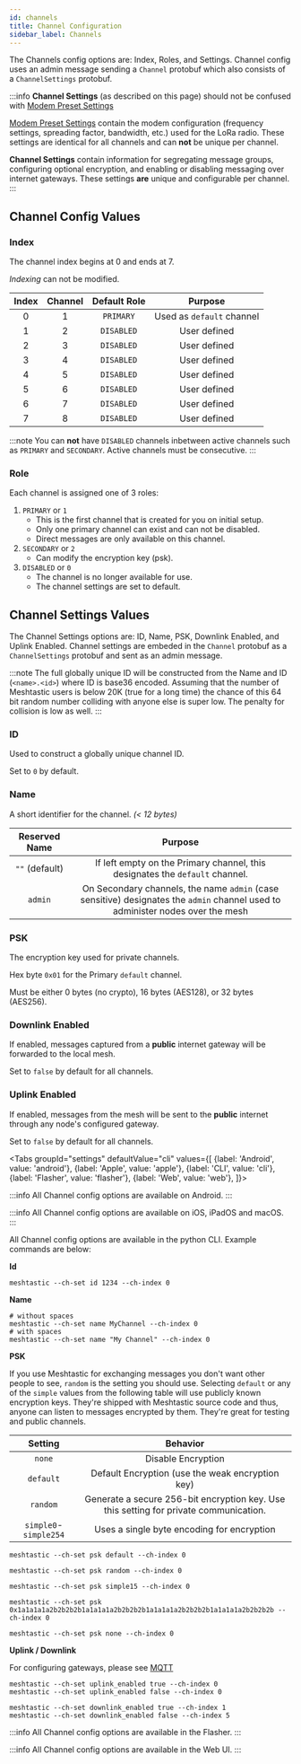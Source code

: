 ```yaml
---
id: channels
title: Channel Configuration
sidebar_label: Channels
---
```



The Channels config options are: Index, Roles, and Settings. Channel config uses an admin message sending a `Channel` protobuf which also consists of a `ChannelSettings` protobuf.

:::info
**Channel Settings** (as described on this page) should not be confused with [Modem Preset Settings](/docs/settings/config/lora#modem-preset)

[Modem Preset Settings](/docs/settings/config/lora#modem-preset) contain the modem configuration (frequency settings, spreading factor, bandwidth, etc.) used for the LoRa radio. These settings are identical for all channels and can **not** be unique per channel.

**Channel Settings** contain information for segregating message groups, configuring optional encryption, and enabling or disabling messaging over internet gateways. These settings **are** unique and configurable per channel.
:::

## Channel Config Values

### Index

The channel index begins at 0 and ends at 7.

_Indexing_ can not be modified.

|        Index         |     Channel       | Default Role | Purpose | 
| :--------------------: | :----------------: | :----------------: | :----------------: |
| 0 | 1 | `PRIMARY` | Used as `default` channel |
| 1 | 2 | `DISABLED` | User defined |
| 2 | 3 | `DISABLED` | User defined |
| 3 | 4 | `DISABLED` | User defined |
| 4 | 5 | `DISABLED` | User defined |
| 5 | 6 | `DISABLED` | User defined |
| 6 | 7 | `DISABLED` | User defined |
| 7 | 8 | `DISABLED` | User defined |

:::note
You can **not** have `DISABLED` channels inbetween active channels such as `PRIMARY` and `SECONDARY`. Active channels must be consecutive.
:::

### Role

Each channel is assigned one of 3 roles:

1. `PRIMARY` or `1` 
	- This is the first channel that is created for you on initial setup.
	- Only one primary channel can exist and can not be disabled.
	- Direct messages are only available on this channel.
2. `SECONDARY` or `2`
	- Can modify the encryption key (psk).
3. `DISABLED` or `0` 
	- The channel is no longer available for use.
	- The channel settings are set to default.

## Channel Settings Values

The Channel Settings options are: ID, Name, PSK, Downlink Enabled, and Uplink Enabled. Channel settings are embeded in the `Channel` protobuf as a `ChannelSettings` protobuf and sent as an admin message.

:::note
The full globally unique ID will be constructed from the Name and ID (`<name>.<id>`) where ID is base36 encoded. Assuming that the number of Meshtastic users is below 20K (true for a long time) the chance of this 64 bit random number colliding with anyone else is super low. The penalty for collision is low as well.
:::

### ID

Used to construct a globally unique channel ID.

Set to `0` by default.

### Name

A short identifier for the channel. _(< 12 bytes)_ 

|        Reserved Name         |     Purpose       | 
| :--------------------: | :----------------: | 
| `""` (default) | If left empty on the Primary channel, this designates the `default` channel. | 
| `admin` | On Secondary channels, the name `admin` (case sensitive) designates the  `admin` channel used to administer nodes over the mesh |

### PSK

The encryption key used for private channels.

Hex byte `0x01` for the Primary `default` channel.

Must be either 0 bytes (no crypto), 16 bytes (AES128), or 32 bytes (AES256).

### Downlink Enabled

If enabled, messages captured from a **public** internet gateway will be forwarded to the local mesh.

Set to `false` by default for all channels.

### Uplink Enabled

If enabled, messages from the mesh will be sent to the **public** internet through any node's configured gateway.

Set to `false` by default for all channels.

<Tabs
groupId="settings"
defaultValue="cli"
values={[
{label: 'Android', value: 'android'},
{label: 'Apple', value: 'apple'},
{label: 'CLI', value: 'cli'},
{label: 'Flasher', value: 'flasher'},
{label: 'Web', value: 'web'},
]}>

<TabItem value="android">

:::info
All Channel config options are available on Android.
:::

</TabItem>

<TabItem value="apple">

:::info
All Channel config options are available on iOS, iPadOS and macOS.
:::

</TabItem>

<TabItem value="cli">

All Channel config options are available in the python CLI. Example commands are below:

**Id**

```shell title="Set the PRIMARY channel ID"
meshtastic --ch-set id 1234 --ch-index 0
```

**Name**

```shell title="Set channel name for the PRIMARY channel"
# without spaces
meshtastic --ch-set name MyChannel --ch-index 0
# with spaces
meshtastic --ch-set name "My Channel" --ch-index 0
```

**PSK**

If you use Meshtastic for exchanging messages you don't want other people to see, `random` is the setting you should use. Selecting `default` or any of the `simple` values from the following table will use publicly known encryption keys. They're shipped with Meshtastic source code and thus, anyone can listen to messages encrypted by them. They're great for testing and public channels.

|        Setting         |                                       Behavior                                        |
| :--------------------: | :-----------------------------------------------------------------------------------: |
|         `none`         |                                  Disable Encryption                                   |
|       `default`        |                   Default Encryption (use the weak encryption key)                    |
|        `random`        | Generate a secure 256-bit encryption key. Use this setting for private communication. |
| `simple0`- `simple254` |                      Uses a single byte encoding for encryption                       |

```shell title="Set encryption to default on PRIMARY channel"
meshtastic --ch-set psk default --ch-index 0
```

```shell title="Set encryption to random on PRIMARY channel"
meshtastic --ch-set psk random --ch-index 0
```

```shell title="Set encryption to single byte  on PRIMARY channel"
meshtastic --ch-set psk simple15 --ch-index 0
```

```shell title="Set encryption to your own key on PRIMARY channel"
meshtastic --ch-set psk 0x1a1a1a1a2b2b2b2b1a1a1a1a2b2b2b2b1a1a1a1a2b2b2b2b1a1a1a1a2b2b2b2b --ch-index 0
```

```shell title="Disable encryption on PRIMARY channel"
meshtastic --ch-set psk none --ch-index 0
```

**Uplink / Downlink**

For configuring gateways, please see [MQTT](/docs/settings/moduleconfig/mqtt)

```shell title="Enable/Disable Uplink on PRIMARY channel"
meshtastic --ch-set uplink_enabled true --ch-index 0
meshtastic --ch-set uplink_enabled false --ch-index 0
```

```shell title="Enable/Disable Downlink on SECONDARY channel"
meshtastic --ch-set downlink_enabled true --ch-index 1
meshtastic --ch-set downlink_enabled false --ch-index 5
```

</TabItem>

<TabItem value="flasher">

:::info
All Channel config options are available in the Flasher.
:::

</TabItem>

<TabItem value="web">

:::info
All Channel config options are available in the Web UI.
:::

</TabItem>
</Tabs>